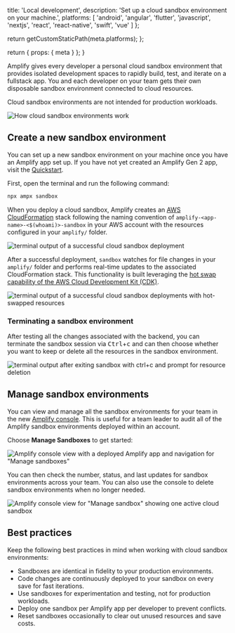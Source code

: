 
  title: 'Local development',
  description: 'Set up a cloud sandbox environment on your machine.',
  platforms: [
    'android',
    'angular',
    'flutter',
    'javascript',
    'nextjs',
    'react',
    'react-native',
    'swift',
    'vue'
  ]
};

  return getCustomStaticPath(meta.platforms);
};

  return {
    props: {
      meta
    }
  };
}

Amplify gives every developer a personal cloud sandbox environment that provides isolated development spaces to rapidly build, test, and iterate on a fullstack app. You and each developer on your team gets their own disposable sandbox environment connected to cloud resources.

<Callout>

Cloud sandbox environments are not intended for production workloads.

</Callout>

![How cloud sandbox environments work](/images/gen2/how-amplify-works/sandbox.png)

## Create a new sandbox environment

You can set up a new sandbox environment on your machine once you have an Amplify app set up. If you have not yet created an Amplify Gen 2 app, visit the [Quickstart](/[platform]/start/quickstart).

First, open the terminal and run the following command:

```bash title="Terminal" showLineNumbers={false}
npx ampx sandbox
```

When you deploy a cloud sandbox, Amplify creates an [AWS CloudFormation](https://aws.amazon.com/cloudformation/) stack following the naming convention of `amplify-<app-name>-<$(whoami)>-sandbox` in your AWS account with the resources configured in your `amplify/` folder.

![terminal output of a successful cloud sandbox deployment](/images/gen2/sandbox/sandbox1.png)

After a successful deployment, `sandbox` watches for file changes in your `amplify/` folder and performs real-time updates to the associated CloudFormation stack. This functionality is built leveraging the [hot swap capability of the AWS Cloud Development Kit (CDK)](https://docs.aws.amazon.com/cdk/v2/guide/cli.html#cli-deploy-hotswap).

![terminal output of a successful cloud sandbox deployments with hot-swapped resources](/images/gen2/sandbox/sandbox2.png)

### Terminating a sandbox environment

After testing all the changes associated with the backend, you can terminate the sandbox session via <kbd>Ctrl</kbd>+<kbd>c</kbd> and can then choose whether you want to keep or delete all the resources in the sandbox environment.

![terminal output after exiting sandbox with ctrl+c and prompt for resource deletion](/images/gen2/sandbox/sandbox3.png)

## Manage sandbox environments

You can view and manage all the sandbox environments for your team in the new [Amplify console](https://us-east-1.console.aws.amazon.com/amplify/apps/sandboxes). This is useful for a team leader to audit all of the Amplify sandbox environments deployed within an account.

Choose **Manage Sandboxes** to get started:

![Amplify console view with a deployed Amplify app and navigation for "Manage sandboxes"](/images/gen2/sandbox/sandbox4.png)

You can then check the number, status, and last updates for sandbox environments across your team. You can also use the console to delete sandbox environments when no longer needed.

![Amplify console view for "Manage sandbox" showing one active cloud sandbox](/images/gen2/sandbox/sandbox5.png)

## Best practices

Keep the following best practices in mind when working with cloud sandbox environments:

- Sandboxes are identical in fidelity to your production environments.
- Code changes are continuously deployed to your sandbox on every save for fast iterations.
- Use sandboxes for experimentation and testing, not for production workloads.
- Deploy one sandbox per Amplify app per developer to prevent conflicts.
- Reset sandboxes occasionally to clear out unused resources and save costs.
